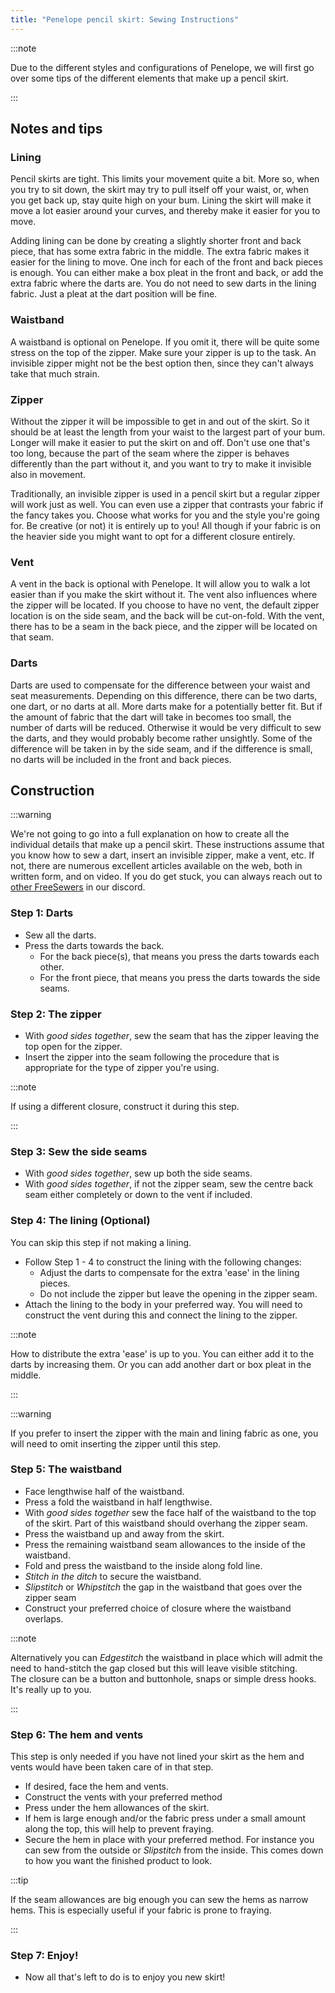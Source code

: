 ```yaml
---
title: "Penelope pencil skirt: Sewing Instructions"
---
```


:::note


Due to the different styles and configurations of Penelope, we will first go over some tips of the different elements that make up a pencil skirt.

:::

## Notes and tips

### Lining

Pencil skirts are tight. This limits your movement quite a bit. More so, when you
try to sit down, the skirt may try to pull itself off your waist, or, when you get
back up, stay quite high on your bum. Lining the skirt will make it move a lot
easier around your curves, and thereby make it easier for you to move.

Adding lining can be done by creating a slightly shorter front and back piece, that
has some extra fabric in the middle. The extra fabric makes it easier for the
lining to move. One inch for each of the front and back pieces is enough. You can
either make a box pleat in the front and back, or add the extra fabric where the
darts are. You do not need to sew darts in the lining fabric. Just a pleat at the
dart position will be fine.

### Waistband

A waistband is optional on Penelope. If you omit it, there will be quite some stress
on the top of the zipper. Make sure your zipper is up to the task. An invisible zipper might not be the best option then, since they can't always take that much strain.

### Zipper

Without the zipper it will be impossible to get in and out of the skirt. So it should
be at least the length from your waist to the largest part of your bum. Longer will
make it easier to put the skirt on and off. Don't use one that's too long, because the
part of the seam where the zipper is behaves differently than the part without it, and
you want to try to make it invisible also in movement.

Traditionally, an invisible zipper is used in a pencil skirt but a regular zipper will work just as well.
You can even use a zipper that contrasts your fabric if the fancy takes you.
Choose what works for you and the style you're going for. Be creative (or not) it is entirely up to you!
All though if your fabric is on the heavier side you might want to opt for a different closure entirely.

### Vent

A vent in the back is optional with Penelope. It will allow you to walk a lot easier
than if you make the skirt without it. The vent also influences where the zipper will
be located. If you choose to have no vent, the default zipper location is on the side
seam, and the back will be cut-on-fold. With the vent, there has to be a seam in the
back piece, and the zipper will be located on that seam.

### Darts

Darts are used to compensate for the difference between your waist and seat measurements.
Depending on this difference, there can be two darts, one dart, or no darts at all. More
darts make for a potentially better fit. But if the amount of fabric that the dart will
take in becomes too small, the number of darts will be reduced. Otherwise it would be
very difficult to sew the darts, and they would probably become rather unsightly. Some
of the difference will be taken in by the side seam, and if the difference is small, no
darts will be included in the front and back pieces.

## Construction

:::warning


We're not going to go into a full explanation on how to create all the individual details
that make up a pencil skirt. These instructions assume that you know how to sew a dart, insert an invisible
zipper, make a vent, etc. If not, there are numerous excellent articles available on the
web, both in written form, and on video. If you do get stuck, you can always reach out to
[other FreeSewers](https://discord.freesewing.org/) in our discord.

</Warning>

### Step 1: Darts

- Sew all the darts.
- Press the darts towards the back.
  - For the back piece(s), that means you press the darts towards each other.
  - For the front piece, that means you press the darts towards the side seams.

### Step 2: The zipper

- With _good sides together_, sew the seam that has the zipper leaving the top open for the zipper.
- Insert the zipper into the seam following the procedure that is appropriate for the type of zipper you're using.

:::note


If using a different closure, construct it during this step.

:::

### Step 3: Sew the side seams

- With _good sides together_, sew up both the side seams.
- With _good sides together_, if not the zipper seam, sew the centre back seam either completely or down to the vent if included.

### Step 4: The lining (Optional)

You can skip this step if not making a lining.

- Follow Step 1 - 4 to construct the lining with the following changes:
  - Adjust the darts to compensate for the extra 'ease' in the lining pieces.
  - Do not include the zipper but leave the opening in the zipper seam.
- Attach the lining to the body in your preferred way. You will need to construct the vent during this and connect the lining to the zipper.

:::note


How to distribute the extra 'ease' is up to you. You can either add it to the darts by increasing them. Or you can add another dart or box pleat in the middle.

:::

:::warning


If you prefer to insert the zipper with the main and lining fabric as one, you will need to omit inserting the zipper until this step.

</Warning>

### Step 5: The waistband

- Face lengthwise half of the waistband.
- Press a fold the waistband in half lengthwise.
- With _good sides together_ sew the face half of the waistband to the top of the skirt. Part of this waistband should overhang the zipper seam.
- Press the waistband up and away from the skirt.
- Press the remaining waistband seam allowances to the inside of the waistband.
- Fold and press the waistband to the inside along fold line.
- _Stitch in the ditch_ to secure the waistband.
- _Slipstitch_ or _Whipstitch_ the gap in the waistband that goes over the zipper seam
- Construct your preferred choice of closure where the waistband overlaps.

:::note


Alternatively you can _Edgestitch_ the waistband in place which will admit the need to hand-stitch the gap closed but this will leave visible stitching.  
The closure can be a button and buttonhole, snaps or simple dress hooks. It's really up to you.

:::

### Step 6: The hem and vents

This step is only needed if you have not lined your skirt as the hem and vents would have been taken care of in that step.

- If desired, face the hem and vents.
- Construct the vents with your preferred method
- Press under the hem allowances of the skirt.
- If hem is large enough and/or the fabric press under a small amount along the top, this will help to prevent fraying.
- Secure the hem in place with your preferred method. For instance you can sew from the outside or _Slipstitch_ from the inside. This comes down to how you want the finished product to look.

:::tip


If the seam allowances are big enough you can sew the hems as narrow hems. This is especially useful if your fabric is prone to fraying.

:::

### Step 7: Enjoy!

- Now all that's left to do is to enjoy you new skirt!
